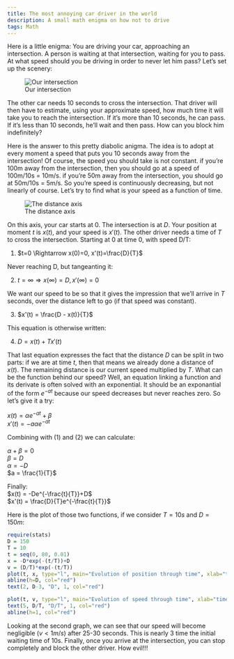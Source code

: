 ```yaml
---
title: The most annoying car driver in the world
description: A small math enigma on how not to drive
tags: Math
---
```


Here is a little enigma:
You are driving your car, approaching an intersection.
A person is waiting at that intersection, waiting for you to pass.
At what speed should you be driving in order to never let him pass?
Let's set up the scenery:

![Our intersection](../../../images/carIntersec.png "The intersection")

The other car needs 10 seconds to cross the intersection.
That driver will then have to estimate, using your approximate speed, how much time it will take you to reach the intersection.
If it's more than 10 seconds, he can pass.
If it's less than 10 seconds, he'll wait and then pass.
How can you block him indefinitely?    

Here is the answer to this pretty diabolic anigma.
The idea is to adopt at every moment a speed that puts you 10 seconds away from the intersection!
Of course, the speed you should take is not constant.
if you're 100m away from the intersection, then you should go at a speed of 100m/10s = 10m/s.
if you're 50m away from the intersection, you should go at 50m/10s = 5m/s.
So you're speed is continuously decreasing, but not linearly of course.
Let's try to find what is your speed as a function of time.

![The distance axis](../../../images/carAxis.png "The distance axis")

On this axis, your car starts at 0. The intersection is at $D$.
Your position at moment $t$ is $x(t)$, and your speed is $x'(t)$.
The other driver needs a time of $T$ to cross the intersection.
Starting at 0 at time 0, with speed D/T:    

(@1) $t=0 \Rightarrow x(0)=0, x'(t)=\frac{D}{T}$   

Never reaching D, but tangeanting it:    

(@2) $t=\infty \Rightarrow x(\infty)=D, x'(\infty)=0$    

We want our speed to be so that it gives the impression that we'll arrive in $T$ seconds, over the distance left to go (if that speed was constant).

(@3) $x'(t) = \frac{D - x(t)}{T}$    

This equation is otherwise written:

(@4) $D = x(t) + Tx'(t)$

That last equation expresses the fact that the distance $D$ can be split in two parts: if we are at time $t$, then that means we already done a distance of $x(t)$. The remaining distance is our current speed multiplied by $T$.
What can be the function behind our speed? 
Well, an equation linking a function and its derivate is often solved with an exponential. It should be an exponantial of the form $e^{-at}$ because our speed decreases but never reaches zero.
So let's give it a try:

$x(t) = \alpha e^{-at} + \beta$   
$x'(t) = -a \alpha e^{-at}$  

Combining with (@1) and (@2) we can calculate:

$\alpha + \beta = 0$   
$\beta = D$    
$\alpha = -D$    
$a = \frac{1}{T}$    

Finally:    
$x(t) = -De^{-\frac{t}{T}}+D$    
$x'(t) = \frac{D}{T}e^{-\frac{t}{T}}$     

Here is the plot of those two functions, if we consider $T=10s$ and $D=150m$:

```r
require(stats)
D = 150
T = 10
t = seq(0, 80, 0.01)
x = -D*exp(-(t/T))+D
v = (D/T)*exp(-(t/T))
plot(t, x, type="l", main="Evolution of position through time", xlab="time (s)", ylab="position (m)", xlim=c(0,80), ylim=c(0, D+10),  xaxs = "i", yaxs = "i")
abline(h=D, col="red")
text(2, D-3, "D", 1, col="red")

plot(t, v, type="l", main="Evolution of speed through time", xlab="time (s)", ylab="speed (m/s)", xlim=c(0,80), ylim=c(0,(D+10)/T), xaxs = "i", yaxs = "i")
text(5, D/T, "D/T", 1, col="red")
abline(h=1, col="red")

```

Looking at the second graph, we can see that our speed will become negligible ($v<1m/s$) after 25-30 seconds.
This is nearly 3 time the initial waiting time of 10s.
Finally, once you arrive at the intersection, you can stop completely and block the other driver.
How evil!!!


